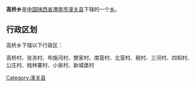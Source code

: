 {{中国乡级行政区
|行政区全称 = 高桥乡
|景观照片文件名 = 
|景观照片描述 = 
|汉语拼音 =
|其他语言 = 
|其他语言名称 = 
|位置图文件名 = 
|位置图描述 = 
|自定义图片=
|上级行政区 = [[陕西省|陕西省]][[渭南市|渭南市]][[潼关县|潼关县]]
|行政区类别 = [[乡级行政区|乡]]
|行政区划代码 = 
|行政区划 = 
|村委会 = 
|居委会 = 
|建置时间 = 
|领导职位 = 
|领导名称 = 
|政府驻地 = 
|毗邻 = 
|地理坐标 = 
|总面积 = 
|总人口 = 
|户籍人口 = 
|户籍人口年份 = 
|常住人口 = 
|常住人口年份 = 
|人口密度 = 
|GDP = 
|邮政编码 = 
|电话区号 = 
|官方网站 = 
|网站名称 = 
}}
'''高桥乡'''是[[中华人民共和国|中国]][[陕西省|陕西省]][[渭南市|渭南市]][[潼关县|潼关县]]下辖的一个[[乡级行政区|乡]]。

== 行政区划 ==
高桥乡下辖以下行政区：

高桥村、张尧村、布施河村、樊家村、南营村、北营村、税村、三河村、四知村、公庄村、桃林寨村、小泉村、新城堡村

{{陕西小作品}}
{{潼关县行政区划}}

[[Category:潼关县|Category:潼关县]]